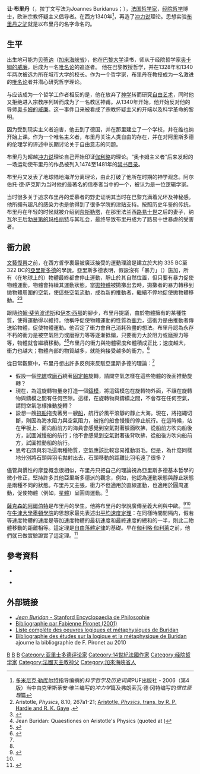 {{refimprove|time=2013-08-28T06:18:11+00:00}}
'''让·布里丹'''（{{lang|fr|Jean Buridan}}，拉丁文写法为Joannes Buridanus；{{bd|1292年||1363年}}），[[法国|法国]][[哲学家|哲学家]]，[[经院哲学|经院哲学]]博士，欧洲宗教怀疑主义倡导者。在西方1340年<ref> [[多米尼克·勒库尔特|多米尼克·勒库尔特]]指导编撰的''科学哲学及历史词典''PUF出版社 - 2006（第4版）当中由克里斯蒂安·维兰编写的''冲力学''篇及弗朗索瓦·德·冈特编写的''惯性原理''篇</ref>，再造了[[冲力说|冲力说]]理论。思想实验[[布里丹之驴|布里丹之驴]]就是以布里丹的名字命名的。

== 生平 ==

出生地可能为[[贝蒂讷|贝蒂讷]]（[[加来海峡省|加来海峡省]]），他在[[巴黎大学|巴黎大学]]读书，师从于经院哲学家[[奥卡姆的威廉|奥卡姆的威廉]]，后成为一名[[唯名论|唯名论]]的追逐者。
他在巴黎教授哲学，并在1328年和1340年两次被选为所在城市大学的校长。作为一个哲学家，布里丹在教授成为一名激进的[[唯名论|唯名论]]者并潜心研究哲学理论。

与应该成为一个哲学工作者相反的是，他在放弃了[[神学|神学]]转而研究[[自由艺术|自由艺术]]，同时他又拒绝进入宗教序列转而成为了一名教区神甫。从1340年开始，他开始反对他的导师[[奥卡姆的威廉|奥卡姆的威廉]]。这一事件口来被看成了宗教怀疑主义的开端以及科学革命的黎明。

因为受到现实主义者迫害，他去到了德国，并在那里建立了一个学校，并在维也纳开始上课。作为一个唯名主义者，布里丹关注人类自由的存在，并在对阿里斯多德的伦理学的评述中长期讨论关于自由意志的问题。

布里丹为超越[[冲力说|冲力说]]理论自己开始印证[[伽利略|伽利略]]的理论。“奥卡姆主义者”后来发起的一场运动使布里丹的作品被列入1474至1481年的[[禁书目录|禁书目录]]。

布里丹又发表了地球陆地海洋分离理论，由此打破了他所在时期的神学观念。阿尔伯托·德·萨克斯为当时他的最著名的信奉者当中的一个，被认为是一位逻辑学家。

当时很多关于追求布里丹的爱慕者的野史证明其当时在巴黎充满着光环及神秘感。他所拥有超凡的感染力也是他得到了很多学院的津贴支持。按照历史年鉴的传统，布里丹在年轻的时候就被介绍到[[奈斯勒塔|奈斯勒塔]]，在那里法兰西[[路易十世_(法兰西)|路易十世]]之后的妻子，纳瓦尔王后[[勃艮第的玛格丽特|勃艮第的玛格丽特]]与其私会，最终导致布里丹成为了路易十世暴虐的受害者。

==衝力說==<!-- link from 慣性 -->
[[文藝復興|文藝復興]]之前，在西方哲學裏最被廣泛接受的運動理論是建立於大約 335 BC至322 BC的[[亞里斯多德|亞里斯多德]]的學說。亞里斯多德表明，假設沒有「暴力」（{{lang|en|violent force}}）施加，所有（在地球上的）物體最終都會停止運動，靜止於其自然位置，但只要有暴力促使物體運動，物體會持續其運動狀態。當[[拋物體|拋物體]]被拋擲出去時，拋擲者的暴力轉移到拋物體周圍的空氣，使這些空氣流動，成為新的推動者，繼續不停地促使拋物體移動。<ref>Aristotle, ''Physics'', 8.10, 267a1-21; [http://etext.library.adelaide.edu.au/a/aristotle/a8ph/ Aristotle, ''Physics'', trans. by R. P. Hardie and R. K. Gaye] {{Wayback|url=http://etext.library.adelaide.edu.au/a/aristotle/a8ph/ |date=20070129111002 }}.</ref><ref name=Darling_2006>{{Citation  | last = Darling  | first = David  | title = Gravity's arc: the story of gravity, from Aristotle to Einstein and beyond  | publisher = John Wiley and Sons  | year = 2006  | pages = pp. 17, 50 | isbn = 9780471719892}}</ref>

跟隨[[约翰·斐劳波诺斯|约翰·斐劳波诺斯]]和[[伊本·西那|伊本·西那]]的腳步，布里丹提議，由於物體擁有的某種性質，使得運動得以維持。他稱呼促使物體運動的性質為[[衝力說|衝力]]，這衝力是由推動者傳送給物體，促使物體運動。他否定了衝力會自己消耗殆盡的想法。布里丹認為永存不朽的衝力是被空氣阻力或磨擦力等等逐漸抵銷，只要衝力大於阻力或磨擦力等等，物體就會繼續移動。<ref>Jean Buridan: Quaestiones on Aristotle's Physics (quoted at {{cite web |url=http://brahms.phy.vanderbilt.edu/a203/impetus_theory.html |title=存档副本 |accessdate=2011-07-20 |deadurl=yes |archiveurl=https://web.archive.org/web/20110720105959/http://brahms.phy.vanderbilt.edu/a203/impetus_theory.html |archivedate=2011-07-20 }})</ref><ref name=Glick_107>{{Harvnb|Glick|2005|pp=107}}</ref>布里丹的衝力與物體密度和體積成正比；速度越大，衝力也越大；物體內部的物質越多，就能夠接受越多的衝力。<ref name=Dugas_47>{{Harvnb|Dugas|1988|pp=47-50}}</ref>

從日常觀察中，布里丹想出許多反例來反駁亞里斯多德的理論：<ref name=Dugas_47/>

* 假設一個[[陀螺|陀螺]]或[[磨石|磨石]]繞著[[固定軸|固定軸]]旋轉，請問空氣怎樣在這些物體的後面推動旋轉？
* 現在，為這旋轉物量身打造一個[[鑄造|鑄模]]，將這鑄模包在旋轉物外面，不讓在旋轉物與鑄模之間有任何空隙。這樣，在旋轉物與鑄模之間，不會存在任何空氣，請問空氣怎樣推動旋轉？
* 設想一艘[[拖船|拖船]]拖曳著另一艘[[船|船]]，航行於風平浪靜的靜止大海。現在，將拖繩切斷，則因為海水阻力與空氣阻力，被拖的船會慢慢的停止航行。在這時候，站在甲板上、面向船前方的海員會感覺到空氣對著臉面吹拂，從船前方吹向船後方，試圖減慢船的航行；他不會感覺到空氣對著後背吹拂，從船後方吹向船前方，試圖推動船的航行。
* 思考石頭與羽毛這兩種物質，空氣應該比較容易推動羽毛。但是，為什麼同樣地分別將石頭與羽毛拋射出去，石頭移動的距離比羽毛遠了很多？

儘管與慣性的摩登概念很相似，布里丹只把自己的理論視為亞里斯多德基本哲學的微小修正，堅持許多其他亞里斯多德派的觀念，例如，他認為運動狀態與靜止狀態是兩種不同的狀態。布里丹又主張，衝力不但適用於直線運動，也適用於圓周運動，促使物體（例如，[[星體|星體]]）呈圓周運動。<ref name=Glick_107/>

[[薩克森的阿爾伯特|薩克森的阿爾伯特]]是布里丹的學生。他將布里丹的學說廣傳至義大利與中歐。<ref>{{Citation | last = Dales | first = Richard | title = The scientific achievement of the Middle Ages | publisher = University of Pennsylvania Press | year = 1973 | edition = illustrated| pages =pp. 111| isbn = 9780812210576}}</ref><ref name=Glick_107/>在[[牛津大學墨頓學院|牛津大學墨頓學院]]的思想家{{link-en|赫特斯柏立的威廉|William of Heytesbury}}最先表述出[[平均速度定理|平均速度定理]]：在同樣時間間隔内，假若等速度物體的速度是等加速度物體的最初速度和最終速度的總和的一半，則此二物體移動的距離相等。這定理是[[自由落體|自由落體定律]]的基礎。早在[[伽利略·伽利萊|伽利略·伽利萊]]之前，他們就已做實驗證實了這定理。<ref name=Glick_222>{{Harvnb|Glick|2005|pp=222}}</ref>

== 參考資料 ==
{{reflist|2}}

* {{Citation  | last = Dugas  | first = R.  | title = A History Of Mechanics

 | place = New York  | publisher = Dover Publications, Inc.  | year = 1988| isbn = 0-486-65632-2}}

* {{Citation  | last = Glick| title = Medieval science, technology, and medicine: an encyclopedia  | publisher =Psychology Press  | year = 2005  | edition = Illustrated  | isbn = 9780415969307}}

== 外部链接 ==
{{wikisource}}

* [http://www.seop.leeds.ac.uk/entries/buridan/ ''Jean Buridan'' - Stanford Encyclopaedia de Philosophie]{{Wayback|url=http://www.seop.leeds.ac.uk/entries/buridan/ |date=20110409232054 }}
* [https://web.archive.org/web/20061003031515/http://mapageweb.umontreal.ca/pironetf/download/JBBiblio.pdf  Bibliographie par Fabienne Pironet (2001)]
* [http://www.ontology.co/biblio/buridan-biblio-one.htm Liste complète des oeuvres logiques et métaphysiques de Buridan]{{Wayback|url=http://www.ontology.co/biblio/buridan-biblio-one.htm |date=20110727153235 }}
* [http://www.ontology.co/biblio/buridan-biblio-two.htm Bibliographie des études sur la logique et la métaphysique de Buridan]{{Wayback|url=http://www.ontology.co/biblio/buridan-biblio-two.htm |date=20110727153311 }} ajourne la bibliographie de F. Pironet au 2010

{{Authority control}}
[[Category:法國哲學家|B]]
[[Category:巴黎大學校友|B]]
[[Category:14世紀哲學家|B]]
[[Category:亚里士多德评论家|Category:亚里士多德评论家]]
[[Category:14世紀法國作家|Category:14世紀法國作家]]
[[Category:经院哲学家|Category:经院哲学家]]
[[Category:法國天主教神父|Category:法國天主教神父]]
[[Category:加來海峽省人|Category:加來海峽省人]]